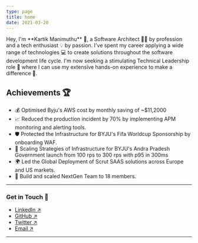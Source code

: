 ```yaml
---
type: page
title: home
date: 2021-03-20
---
```



<ProfileCard imageUrl={personalization.profilePicPublicPath}>
  Hey, I'm **Kartik Manimuthu** 👋, a Software Architect 👨‍💻 by profession and a
  tech enthusiast 💡 by passion. I've spent my career applying a wide range of
  technologies 💻 to create solutions throughout the software development life
  cycle. I'm now seeking a stimulating Technical Leadership role 🚀 where I can
  use my extensive hands-on experience to make a difference 🌟.
</ProfileCard>

## Achievements 🏆

- 💰 Optimised Byju's AWS cost by monthly saving of ~$11,2000
- 📈 Reduced the production incident by 70% by implementing APM monitoring and alerting tools.
- 🛡️ Protected the Infrastructure for BYJU's Fifa Worldcup Sponsorship by onboarding WAF.
- 🚀 Scaling Strategies of Infrastructure for BYJU's Andra Pradesh Government launch from 100 rps to 300 rps with p95 in 300ms
- 🌍 Led the Global Deployment of Scrut SAAS solutions across Europe and US markets.
- 👥 Build and scaled NextGen Team to 18 members.

---

### Get in Touch 🤝

- [LinkedIn ↗](https://www.linkedin.com/in/kartik-manimuthu)
- [GitHub ↗](https://github.com/kartikmanimuthu)
- [Twitter ↗](https://twitter.com/karthikmani345)
- [Email ↗](mailto:Karthikmani345@gmail.com)

---
